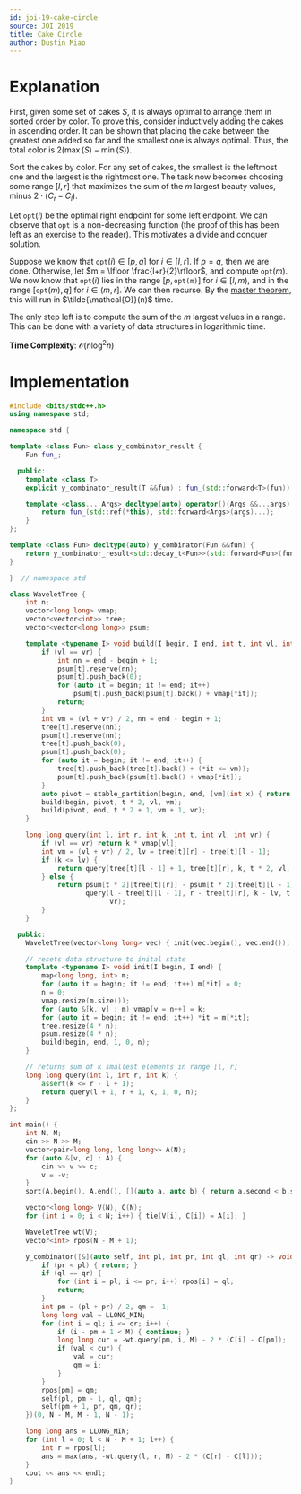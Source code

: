 ```yaml
---
id: joi-19-cake-circle
source: JOI 2019
title: Cake Circle
author: Dustin Miao
---
```


# Explanation

First, given some set of cakes $S$, it is always optimal to arrange them in sorted order by color. To prove this, consider inductively adding the cakes in ascending order. It can be shown that placing the cake between the greatest one added so far and the smallest one is always optimal. Thus, the total color is $2(\max(S) - \min(S))$.

Sort the cakes by color. For any set of cakes, the smallest is the leftmost one and the largest is the rightmost one. The task now becomes choosing some range $[l, r]$ that maximizes the sum of the $m$ largest beauty values, minus $2 \cdot (C_r - C_l)$.

Let $\texttt{opt}(l)$ be the optimal right endpoint for some left endpoint. We can observe that $\texttt{opt}$ is a non-decreasing function (the proof of this has been left as an exercise to the reader). This motivates a divide and conquer solution.

Suppose we know that $\texttt{opt}(i) \in [p, q]$ for $i \in [l, r]$. If $p = q$, then we are done. Otherwise, let $m = \lfloor \frac{l+r}{2}\rfloor$, and compute $\texttt{opt}(m)$. We now know that $\texttt{opt}(i)$ lies in the range $[p, \texttt{opt(m)}]$ for $i \in [l, m)$, and in the range $[\texttt{opt}(m), q]$ for $i \in (m, r]$. We can then recurse. By the [master theorem](https://en.wikipedia.org/wiki/Master_theorem_(analysis_of_algorithms)), this will run in $\tilde{\mathcal{O}}(n)$ time.

The only step left is to compute the sum of the $m$ largest values in a range. This can be done with a variety of data structures in logarithmic time.

**Time Complexity**: $\mathcal{O}(n\log^2n)$

# Implementation

<LanguageSection>

<CPPSection>

```cpp
#include <bits/stdc++.h>
using namespace std;

namespace std {

template <class Fun> class y_combinator_result {
	Fun fun_;

  public:
	template <class T>
	explicit y_combinator_result(T &&fun) : fun_(std::forward<T>(fun)) {}

	template <class... Args> decltype(auto) operator()(Args &&...args) {
		return fun_(std::ref(*this), std::forward<Args>(args)...);
	}
};

template <class Fun> decltype(auto) y_combinator(Fun &&fun) {
	return y_combinator_result<std::decay_t<Fun>>(std::forward<Fun>(fun));
}

}  // namespace std

class WaveletTree {
	int n;
	vector<long long> vmap;
	vector<vector<int>> tree;
	vector<vector<long long>> psum;

	template <typename I> void build(I begin, I end, int t, int vl, int vr) {
		if (vl == vr) {
			int nn = end - begin + 1;
			psum[t].reserve(nn);
			psum[t].push_back(0);
			for (auto it = begin; it != end; it++)
				psum[t].push_back(psum[t].back() + vmap[*it]);
			return;
		}
		int vm = (vl + vr) / 2, nn = end - begin + 1;
		tree[t].reserve(nn);
		psum[t].reserve(nn);
		tree[t].push_back(0);
		psum[t].push_back(0);
		for (auto it = begin; it != end; it++) {
			tree[t].push_back(tree[t].back() + (*it <= vm));
			psum[t].push_back(psum[t].back() + vmap[*it]);
		}
		auto pivot = stable_partition(begin, end, [vm](int x) { return x <= vm; });
		build(begin, pivot, t * 2, vl, vm);
		build(pivot, end, t * 2 + 1, vm + 1, vr);
	}

	long long query(int l, int r, int k, int t, int vl, int vr) {
		if (vl == vr) return k * vmap[vl];
		int vm = (vl + vr) / 2, lv = tree[t][r] - tree[t][l - 1];
		if (k <= lv) {
			return query(tree[t][l - 1] + 1, tree[t][r], k, t * 2, vl, vm);
		} else {
			return psum[t * 2][tree[t][r]] - psum[t * 2][tree[t][l - 1]] +
			       query(l - tree[t][l - 1], r - tree[t][r], k - lv, t * 2 + 1, vm + 1,
			             vr);
		}
	}

  public:
	WaveletTree(vector<long long> vec) { init(vec.begin(), vec.end()); }

	// resets data structure to inital state
	template <typename I> void init(I begin, I end) {
		map<long long, int> m;
		for (auto it = begin; it != end; it++) m[*it] = 0;
		n = 0;
		vmap.resize(m.size());
		for (auto &[k, v] : m) vmap[v = n++] = k;
		for (auto it = begin; it != end; it++) *it = m[*it];
		tree.resize(4 * n);
		psum.resize(4 * n);
		build(begin, end, 1, 0, n);
	}

	// returns sum of k smallest elements in range [l, r]
	long long query(int l, int r, int k) {
		assert(k <= r - l + 1);
		return query(l + 1, r + 1, k, 1, 0, n);
	}
};

int main() {
	int N, M;
	cin >> N >> M;
	vector<pair<long long, long long>> A(N);
	for (auto &[v, c] : A) {
		cin >> v >> c;
		v = -v;
	}
	sort(A.begin(), A.end(), [](auto a, auto b) { return a.second < b.second; });

	vector<long long> V(N), C(N);
	for (int i = 0; i < N; i++) { tie(V[i], C[i]) = A[i]; }

	WaveletTree wt(V);
	vector<int> rpos(N - M + 1);

	y_combinator([&](auto self, int pl, int pr, int ql, int qr) -> void {
		if (pr < pl) { return; }
		if (ql == qr) {
			for (int i = pl; i <= pr; i++) rpos[i] = ql;
			return;
		}
		int pm = (pl + pr) / 2, qm = -1;
		long long val = LLONG_MIN;
		for (int i = ql; i <= qr; i++) {
			if (i - pm + 1 < M) { continue; }
			long long cur = -wt.query(pm, i, M) - 2 * (C[i] - C[pm]);
			if (val < cur) {
				val = cur;
				qm = i;
			}
		}
		rpos[pm] = qm;
		self(pl, pm - 1, ql, qm);
		self(pm + 1, pr, qm, qr);
	})(0, N - M, M - 1, N - 1);

	long long ans = LLONG_MIN;
	for (int l = 0; l < N - M + 1; l++) {
		int r = rpos[l];
		ans = max(ans, -wt.query(l, r, M) - 2 * (C[r] - C[l]));
	}
	cout << ans << endl;
}
```
</CPPSection>

</LanguageSection>
